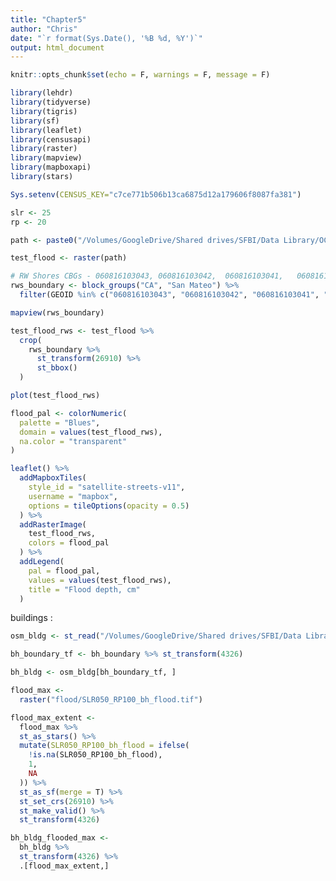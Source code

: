 ```yaml
---
title: "Chapter5"
author: "Chris"
date: "`r format(Sys.Date(), '%B %d, %Y')`"
output: html_document
---
```


```r
knitr::opts_chunk$set(echo = F, warnings = F, message = F)
```

```r
library(lehdr)
library(tidyverse)
library(tigris)
library(sf)
library(leaflet)
library(censusapi)
library(raster)
library(mapview)
library(mapboxapi)
library(stars)

Sys.setenv(CENSUS_KEY="c7ce771b506b13ca6875d12a179606f8087fa381")
```

```r
slr <- 25
rp <- 20

path <- paste0("/Volumes/GoogleDrive/Shared drives/SFBI/Data Library/OCOF/san_mateo_flooding_slr",str_pad(slr, 3, "left", "0"), "/flooding/v2.1/county_san_mateo_flddepth_slr", str_pad(slr, 3, "left", "0"), "_w", str_pad(rp, 3, "left", "0"), ".tif")

test_flood <- raster(path)

# RW Shores CBGs - 060816103043, 060816103042, 	060816103041, 	060816103031,	060816103032, 	060816103033, 	060816103034
rws_boundary <- block_groups("CA", "San Mateo") %>% 
  filter(GEOID %in% c("060816103043", "060816103042", "060816103041", "060816103031",	"060816103032", "060816103033", 	"060816103034")) 

mapview(rws_boundary)

test_flood_rws <- test_flood %>% 
  crop(
    rws_boundary %>% 
      st_transform(26910) %>% 
      st_bbox()
  )

plot(test_flood_rws)
```


```r
flood_pal <- colorNumeric(
  palette = "Blues",
  domain = values(test_flood_rws),
  na.color = "transparent"
)

leaflet() %>% 
  addMapboxTiles(
    style_id = "satellite-streets-v11",
    username = "mapbox",
    options = tileOptions(opacity = 0.5)
  ) %>% 
  addRasterImage(
    test_flood_rws,
    colors = flood_pal
  ) %>% 
  addLegend(
    pal = flood_pal,
    values = values(test_flood_rws),
    title = "Flood depth, cm"
  )
```

buildings :

```r
osm_bldg <- st_read("/Volumes/GoogleDrive/Shared drives/SFBI/Data Library/OSM/gis_osm_buildings_a_free_1.shp")

bh_boundary_tf <- bh_boundary %>% st_transform(4326)

bh_bldg <- osm_bldg[bh_boundary_tf, ]

flood_max <- 
  raster("flood/SLR050_RP100_bh_flood.tif")

flood_max_extent <- 
  flood_max %>% 
  st_as_stars() %>% 
  mutate(SLR050_RP100_bh_flood = ifelse(
    !is.na(SLR050_RP100_bh_flood),
    1,
    NA
  )) %>% 
  st_as_sf(merge = T) %>% 
  st_set_crs(26910) %>% 
  st_make_valid() %>% 
  st_transform(4326)

bh_bldg_flooded_max <-
  bh_bldg %>% 
  st_transform(4326) %>% 
  .[flood_max_extent,]

```

